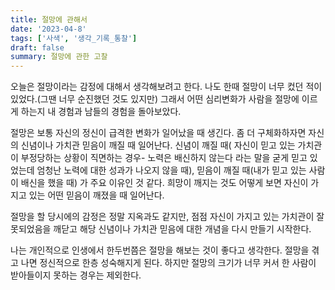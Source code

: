 ```yaml
---
title: 절망에 관해서
date: '2023-04-8'
tags: ['사색', '생각_기록_통찰']
draft: false
summary: 절망에 관한 고찰
---
```


오늘은 절망이라는 감정에 대해서 생각해보려고 한다. 나도 한때 절망이 너무 컸던 적이 있었다.(그땐 너무 순진했던 것도 있지만) 그래서 어떤 심리변화가 사람을 절망에 이르게 하는지 내 경험과 남들의 경험을 돌아보았다.

절망은 보통 자신의 정신이 급격한 변화가 일어났을 때 생긴다. 좀 더 구체화하자면 자신의 신념이나 가치관 믿음이 깨질 때 일어난다. 신념이 깨질 때( 자신이 믿고 있는 가치관이 부정당하는 상황이 직면하는 경우- 노력은 배신하지 않는다 라는 말을 굳게 믿고 있었는데 엄청난 노력에 대한 성과가 나오지 않을 때), 믿음이 깨질 때(내가 믿고 있는 사람이 배신을 했을 때) 가 주요 이유인 것 같다. 희망이 깨지는 것도 어떻게 보면 자신이 가지고 있는 어떤 믿음이 깨졌을 때 일어난다.

절망을 할 당시에의 감정은 정말 지옥과도 같지만, 점점 자신이 가지고 있는 가치관이 잘못되었음을 깨닫고 해당 신념이나 가치관 믿음에 대한 개념을 다시 만들기 시작한다.

나는 개인적으로 인생에서 한두번쯤은 절망을 해보는 것이 좋다고 생각한다. 절망을 겪고 나면 정신적으로 한층 성숙해지게 된다. 하지만 절망의 크기가 너무 커서 한 사람이 받아들이지 못하는 경우는 제외한다.
